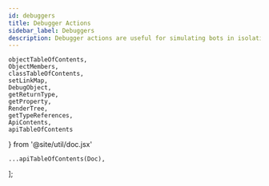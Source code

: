 ```yaml
---
id: debuggers
title: Debugger Actions
sidebar_label: Debuggers
description: Debugger actions are useful for simulating bots in isolation from the rest of the inst.
---
```


    objectTableOfContents,
    ObjectMembers,
    classTableOfContents,
    setLinkMap,
    DebugObject,
    getReturnType,
    getProperty,
    RenderTree,
    getTypeReferences,
    ApiContents,
    apiTableOfContents
} from '@site/util/doc.jsx'

    ...apiTableOfContents(Doc),
];

<ApiContents doc={Doc} />